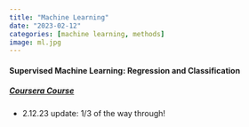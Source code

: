 ```yaml
---
title: "Machine Learning"
date: "2023-02-12"
categories: [machine learning, methods]
image: ml.jpg
---
```


#### Supervised Machine Learning: Regression and Classification
##### [Coursera Course](https://www.coursera.org/learn/machine-learning)

- 2.12.23 update: 1/3 of the way through!

